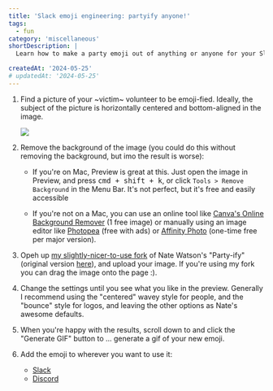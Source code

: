 ```yaml
---
title: 'Slack emoji engineering: partyify anyone!'
tags:
  - fun
category: 'miscellaneous'
shortDescription: |
  Learn how to make a party emoji out of anything or anyone for your Slack workspace or Discord server.

createdAt: '2024-05-25'
# updatedAt: '2024-05-25'
---
```


1. Find a picture of your ~victim~ volunteer to be emoji-fied. Ideally, the
   subject of the picture is horizontally centered and bottom-aligned in the
   image.

   <Image
     src="/img/partyify-anyone/good-bad-starting-image-cmp.png"
     width={1027}
     height={481}
   />

1. Remove the background of the image (you could do this without removing the
   background, but imo the result is worse):

   - If you're on Mac, Preview is great at this. Just open the image in Preview,
     and press <kbd><kbd>cmd</kbd> + <kbd>shift</kbd> + <kbd>k</kbd></kbd>, or
     click `Tools > Remove Background` in the Menu Bar. It's not perfect, but
     it's free and easily accessible

   - If you're not on a Mac, you can use an online tool like
     [Canva's Online Background Remover](https://www.canva.com/features/background-remover/)
     (1 free image) or manually using an image editor like
     [Photopea](https://www.photopea.com/) (free with ads) or
     [Affinity Photo](https://affinity.serif.com/en-us/photo/) (one-time free
     per major version).

1. Opeh up [my slightly-nicer-to-use fork](https://partyify.soorria.com) of Nate
   Watson's "Party-ify" (original version
   [here](https://nathanielw.github.io/party-ify/)), and upload your image. If
   you're using my fork you can drag the image onto the page :).
1. Change the settings until you see what you like in the preview. Generally I
   recommend using the "centered" wavey style for people, and the "bounce" style
   for logos, and leaving the other options as Nate's awesome defaults.
1. When you're happy with the results, scroll down to and click the "Generate
   GIF" button to ... generate a gif of your new emoji.
1. Add the emoji to wherever you want to use it:
   - [Slack](https://slack.com/intl/en-gb/help/articles/206870177-Add-customised-emoji-and-aliases-to-your-workspace)
   - [Discord](https://support.discord.com/hc/en-us/articles/360036479811-Custom-Emojis)
